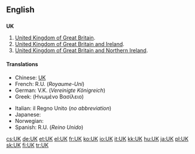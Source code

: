 {{also|.uk|uK|ük}}
==English==

==={{initialism}}===
'''UK'''

# [[United Kingdom of Great Britain]].
# [[United Kingdom of Great Britain and Ireland]].
# [[United Kingdom of Great Britain and Northern Ireland]].

====Translations====
{{rfc-tsort|trans-top found inside section, missing trans-bottom?}}
{{trans-top|United Kingdom of Great Britain}}

{{trans-top|United Kingdom of Great Britain and Ireland}}

{{trans-top|United Kingdom of Great Britain and Northern Ireland}}

* Chinese: [[UK]]
* French: R.U. (''Royaume-Uni'') {{m}}
* German: V.K. (''Vereinigte Königreich'') {{n}}
* Greek: {{t|el|ΗΒ|n|sc=Grek}} (Ηνωμένο Βασίλειο)
{{trans-mid}}
* Italian: il Regno Unito {{m}} (''no abbreviation'')
* Japanese: {{t+|ja|UK}}
* Norwegian: {{t+|no|Storbritannia}}
* Spanish: R.U. (''Reino Unido'') {{m}}
{{trans-bottom}}

[[cs:UK]]
[[de:UK]]
[[et:UK]]
[[el:UK]]
[[fr:UK]]
[[ko:UK]]
[[io:UK]]
[[it:UK]]
[[kk:UK]]
[[hu:UK]]
[[ja:UK]]
[[pl:UK]]
[[sk:UK]]
[[fi:UK]]
[[tr:UK]]